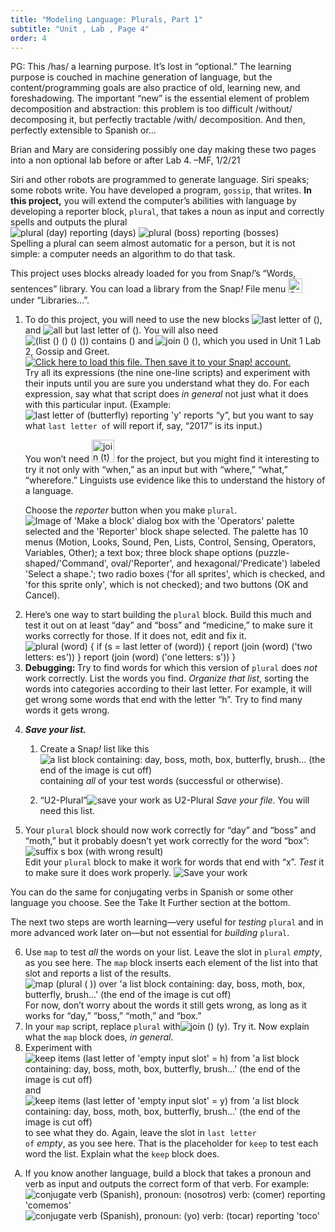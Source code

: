```yaml
---
title: "Modeling Language: Plurals, Part 1"
subtitle: "Unit , Lab , Page 4"
order: 4
---
```


::: todo
<p>PG: This /has/ a learning purpose. It's lost in "optional." The
learning purpose is couched in machine generation of language, but the
content/programming goals are also practice of old, learning new, and
foreshadowing. The important "new" is the essential element of problem
decomposition and abstraction: this problem is too difficult /without/
decomposing it, but perfectly tractable /with/ decomposition. And then,
perfectly extensible to Spanish or...</p>

<p>Brian and Mary are considering possibly one day making these two
pages into a non optional lab before or after Lab 4. --MF, 1/2/21</p>
:::

::: learn
Siri and other robots are programmed to generate language. Siri speaks;
some robots write. You have developed a program, <code>gossip</code>,
that writes. <b>In this project,</b> you will extend the computer's
abilities with language by developing a reporter block,
<code>plural</code>, that takes a noun as input and correctly spells and
outputs the plural <br />
<img src="/img/2-complexity/plural-day-with-result.png" title="plural (day) reporting (days)" alt="plural (day) reporting (days)" class="indent"/>
<img src="/img/2-complexity/plural-boss-with-result.png" title="plural (boss) reporting (bosses)" alt="plural (boss) reporting (bosses)"/>
<br /> Spelling a plural can seem almost automatic for a person, but it
is not simple: a computer needs an algorithm to do that task.
:::

::: {#first .forYouToDo}
::: sidenote
This project uses blocks already loaded for you from Snap<em>!</em>'s
"Words, sentences" library. You can load a library from the
Snap<em>!</em> File menu
<img src="/img/1-introduction/file_button.png" title="Snap! File menu button" alt="Snap! File menu button" style="height:1.6em;"/>
under "Libraries...".
:::

<ol>

<li>To do this project, you will need to use the new blocks
<img src="/img/2-complexity/last-letter-of-169x27.png" title="last letter of ()" alt="last letter of ()"/>,
and
<img src="/img/2-complexity/all-but-last-letter-of-231x27 pixels.png" title="all but last letter of ()" alt="all but last letter of ()"/>.
You will also need
<img src="/img/2-complexity/(list-of-items)-contains-(some-item)-predicate.png" title="(list () () () ()) contains ()" alt="(list () () () ()) contains ()"/>
and
<img src="/img/2-complexity/join-117x27.png" title="join () ()" alt="join () ()"/>,
which you used in Unit 1 Lab 2, Gossip and Greet.<br />
<a class="run" href="/prog/2-complexity/U2-plural.xml"><img src="/img/icons/load-save.png" title="Click here to load this file. Then save it to your Snap! account." alt="Click here to load this file. Then save it to your Snap! account." class="inline"/></a><br />
Try all its expressions (the nine one-line scripts) and experiment with
their inputs until you are sure you understand what they do. For each
expression, say what that script does <em>in general</em> not just what
it does with this particular input. (Example:
<img src="/img/2-complexity/last-letter-of-butterfly-with-result-y.png" title="last letter of (butterfly) reporting &apos;y&apos;" alt="last letter of (butterfly) reporting &apos;y&apos;"/>
reports "y", but you want to say what <code>last letter of</code> will
report if, say, "2017" is its input.)</li>

::: endnote
You won't need
<img src="/img/2-complexity/join-t-all-but-first-letter-of-when-343x33.png" title="join (t) (all but first letter of (when))" alt="join (t) (all but first letter of (when))" style="height:2.6em;"/>
for the project, but you might find it interesting to try it not only
with "when," as an input but with "where," "what," "wherefore."
Linguists use evidence like this to understand the history of a
language.
:::

::: sidenote
Choose the <em>reporter</em> button when you make
<code>plural</code>.<br />
<img src="/img/building-blocks/make-a-reporter.png" title="Image of &apos;Make a block&apos; dialog box with the &apos;Operators&apos; palette selected and the &apos;Reporter&apos; block shape selected. The palette has 10 menus (Motion, Looks, Sound, Pen, Lists, Control, Sensing, Operators, Variables, Other); a text box; three block shape options (puzzle-shaped/&apos;Command&apos;, oval/&apos;Reporter&apos;, and hexagonal/&apos;Predicate&apos;) labeled &apos;Select a shape.&apos;; two radio boxes (&apos;for all sprites&apos;, which is checked, and &apos;for this sprite only&apos;, which is not checked); and two buttons (OK and Cancel)." alt="Image of &apos;Make a block&apos; dialog box with the &apos;Operators&apos; palette selected and the &apos;Reporter&apos; block shape selected. The palette has 10 menus (Motion, Looks, Sound, Pen, Lists, Control, Sensing, Operators, Variables, Other); a text box; three block shape options (puzzle-shaped/&apos;Command&apos;, oval/&apos;Reporter&apos;, and hexagonal/&apos;Predicate&apos;) labeled &apos;Select a shape.&apos;; two radio boxes (&apos;for all sprites&apos;, which is checked, and &apos;for this sprite only&apos;, which is not checked); and two buttons (OK and Cancel)."/>
:::

<li>Here's one way to start building the <code>plural</code> block.
Build this much and test it out on at least "day" and "boss" and
"medicine," to make sure it works correctly for those. If it does not,
edit and fix it. <br />
<img src="/img/2-complexity/plural-(script).png" title="plural (word) {
if (s = last letter of (word)) {
report (join (word) (&apos;two letters: es&apos;))
}
report (join (word) (&apos;one letters: s&apos;))
}" alt="plural (word) {
if (s = last letter of (word)) {
report (join (word) (&apos;two letters: es&apos;))
}
report (join (word) (&apos;one letters: s&apos;))
}" class="indent"/></li>

<li><strong>Debugging: </strong> Try to find words for which this
version of <code>plural</code> does <em>not</em> work correctly. List
the words you find. <em>Organize that list</em>, sorting the words into
categories according to their last letter. For example, it will get
wrong some words that end with the letter "h". Try to find many words it
gets wrong.</li>

<li>

<strong><em>Save your list.</em></strong>

<ol>

<li>Create a Snap<em>!</em> list like this
<img src="/img/2-complexity/noun-list-for-testing-plural2.png" title="a list block containing: day, boss, moth, box, butterfly, brush... (the end of the image is cut off)" alt="a list block containing: day, boss, moth, box, butterfly, brush... (the end of the image is cut off)"/>
containing <em>all</em> of your test words (successful or
otherwise).</li>

<li>

::: saveAs
["U2-Plural"]{.text}<img src="/img/icons/save-this-as.png" title="save your work as U2-Plural" alt="save your work as U2-Plural"/>
<em>Save your file</em>. You will need this list.
:::

</li>

</ol>

</li>

<li>Your <code>plural</code> block should now work correctly for "day"
and "boss" and "moth," but it probably doesn't yet work correctly for
the word "box":<br />
<img src="/img/2-complexity/plural-box-with-(wrong)-result.png" title="suffix s box (with wrong result)" alt="suffix s box (with wrong result)" class="indent"/><br />
Edit your <code>plural</code> block to make it work for words that end
with "x". <em>Test</em> it to make sure it does work properly.
<img src="/img/icons/save-mini.png" title="Save your work" alt="Save your work" class="inline"/></li>

</ol>
:::

<p>You can do the same for conjugating verbs in Spanish or some other
language you choose. See the Take It Further section at the bottom.</p>

<p>The next two steps are worth learning---very useful for
<em>testing</em> <code>plural</code> and in more advanced work later
on---but not essential for <em>building</em> <code>plural</code>.</p>

::: forYouToDo
<ol start="6">

<li>Use <code>map</code> to test <em>all</em> the words on your list.
Leave the slot in <code>plural</code> <em>empty</em>, as you see here.
The <code>map</code> block inserts each element of the list into that
slot and reports a list of the results.<br />
<img src="/img/2-complexity/map-plural-over-list-of-nouns.png" title="map (plural ( )) over &apos;a list block containing: day, boss, moth, box, butterfly, brush...&apos; (the end of the image is cut off)" alt="map (plural ( )) over &apos;a list block containing: day, boss, moth, box, butterfly, brush...&apos; (the end of the image is cut off)" class="indent"/><br />
For now, don't worry about the words it still gets wrong, as long as it
works for "day," "boss," "moth," and "box."</li>

<li>In your <code>map</code> script, replace <code>plural</code>
with<img src="/img/2-complexity/join-()-y.png" title="join () (y)" alt="join () (y)"/>.
Try it. Now explain what the <code>map</code> block does, <em>in
general</em>.</li>

<li>Experiment with<br />
<img src="/img/2-complexity/keep-items-such-that-(last-letter-of-(input)-equals-h)-from-test-list.png" title="keep items (last letter of &apos;empty input slot&apos; = h) from &apos;a list block containing: day, boss, moth, box, butterfly, brush...&apos; (the end of the image is cut off)" alt="keep items (last letter of &apos;empty input slot&apos; = h) from &apos;a list block containing: day, boss, moth, box, butterfly, brush...&apos; (the end of the image is cut off)" class="indent"/><br />
and<br />
<img src="/img/2-complexity/keep-items-such-that-(last-letter-of-(input)-equals-y)-from-test-list.png" title="keep items (last letter of &apos;empty input slot&apos; = y) from &apos;a list block containing: day, boss, moth, box, butterfly, brush...&apos; (the end of the image is cut off)" alt="keep items (last letter of &apos;empty input slot&apos; = y) from &apos;a list block containing: day, boss, moth, box, butterfly, brush...&apos; (the end of the image is cut off)" class="indent"/><br />
to see what they do. Again, leave the slot in <code>last letter
of</code> <em>empty</em>, as you see here. That is the placeholder for
<code>keep</code> to test each word the list. Explain what the
<code>keep</code> block does.</li>

</ol>
:::

::: takeItFurther
<ol type="A">

<li>If you know another language, build a block that takes a pronoun and
verb as input and outputs the correct form of that verb. For
example:<br />
<img src="/img/2-complexity/conjugate-verb-(spanish)-for-nosotros-comer.png" title="conjugate verb (Spanish), pronoun: (nosotros) verb: (comer) reporting &apos;comemos&apos;" alt="conjugate verb (Spanish), pronoun: (nosotros) verb: (comer) reporting &apos;comemos&apos;" class="indent"/>
<img src="/img/2-complexity/conjugate-verb-(spanish)-for-yo-tocar.png" title="conjugate verb (Spanish), pronoun: (yo) verb: (tocar) reporting &apos;toco&apos;" alt="conjugate verb (Spanish), pronoun: (yo) verb: (tocar) reporting &apos;toco&apos;" class="indent"/></li>

</ol>
:::
